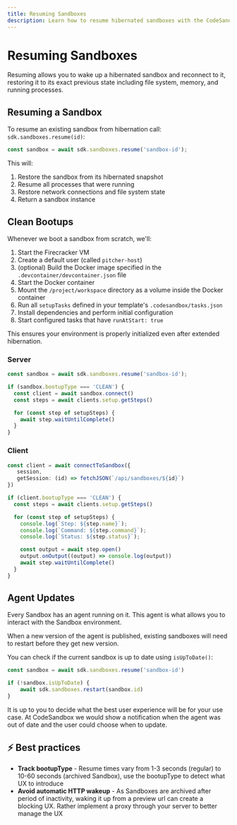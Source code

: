 ```yaml
---
title: Resuming Sandboxes
description: Learn how to resume hibernated sandboxes with the CodeSandbox SDK.
---
```



# Resuming Sandboxes

Resuming allows you to wake up a hibernated sandbox and reconnect to it, restoring it to its exact previous state including file system, memory, and running processes.

## Resuming a Sandbox

To resume an existing sandbox from hibernation call: `sdk.sandboxes.resume(id)`:

```ts
const sandbox = await sdk.sandboxes.resume('sandbox-id');
```

This will:

1. Restore the sandbox from its hibernated snapshot
2. Resume all processes that were running
3. Restore network connections and file system state
4. Return a sandbox instance

## Clean Bootups

Whenever we boot a sandbox from scratch, we'll:

1. Start the Firecracker VM
2. Create a default user (called `pitcher-host`)
3. (optional) Build the Docker image specified in the `.devcontainer/devcontainer.json` file
4. Start the Docker container
5. Mount the `/project/workspace` directory as a volume inside the Docker container
6. Run all `setupTasks` defined in your template's `.codesandbox/tasks.json`
7. Install dependencies and perform initial configuration
8. Start configured tasks that have `runAtStart: true`

This ensures your environment is properly initialized even after extended hibernation.

### Server

```ts
const sandbox = await sdk.sandboxes.resume('sandbox-id');

if (sandbox.bootupType === 'CLEAN') {
  const client = await sandbox.connect()
  const steps = await clients.setup.getSteps()

  for (const step of setupSteps) {
    await step.waitUntilComplete()
  }
}
```

### Client

```ts
const client = await connectToSandbox({
   session,
   getSession: (id) => fetchJSON(`/api/sandboxes/${id}`)
})

if (client.bootupType === 'CLEAN') {
  const steps = await clients.setup.getSteps()

  for (const step of setupSteps) {
    console.log(`Step: ${step.name}`);
    console.log(`Command: ${step.command}`);
    console.log(`Status: ${step.status}`);

    const output = await step.open()
    output.onOutput((output) => console.log(output))
    await step.waitUntilComplete()
  }
}
```

## Agent Updates

Every Sandbox has an agent running on it. This agent is what allows you to interact with the Sandbox environment.

When a new version of the agent is published, existing sandboxes will need to restart before they get new version.

You can check if the current sandbox is up to date using `isUpToDate()`:

```ts
const sandbox = await sdk.sandboxes.resume('sandbox-id')

if (!sandbox.isUpToDate) {
    await sdk.sandboxes.restart(sandbox.id)
}
```

It is up to you to decide what the best user experience will be for your use case. At CodeSandbox we would show a notification when the agent was out of date and the user could choose when to update.

## ⚡ Best practices

- **Track bootupType** - Resume times vary from 1-3 seconds (regular) to 10-60 seconds (archived Sandbox), use the bootupType to detect what UX to introduce
- **Avoid automatic HTTP wakeup** - As Sandboxes are archived after period of inactivity, waking it up from a preview url can create a blocking UX. Rather implement a proxy through your server to better manage the UX
